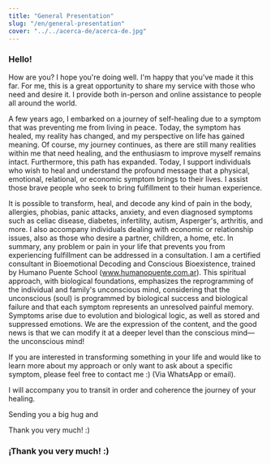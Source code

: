 ```yaml
---
title: "General Presentation"
slug: "/en/general-presentation"
cover: "../../acerca-de/acerca-de.jpg"
---
```


### Hello!

How are you? I hope you're doing well. I'm happy that you've made it this far. For me, this is a great opportunity to share my service with those who need and desire it. I provide both in-person and online assistance to people all around the world.

A few years ago, I embarked on a journey of self-healing due to a symptom that was preventing me from living in peace. Today, the symptom has healed, my reality has changed, and my perspective on life has gained meaning. Of course, my journey continues, as there are still many realities within me that need healing, and the enthusiasm to improve myself remains intact. Furthermore, this path has expanded. Today, I support individuals who wish to heal and understand the profound message that a physical, emotional, relational, or economic symptom brings to their lives. I assist those brave people who seek to bring fulfillment to their human experience.

It is possible to transform, heal, and decode any kind of pain in the body, allergies, phobias, panic attacks, anxiety, and even diagnosed symptoms such as celiac disease, diabetes, infertility, autism, Asperger's, arthritis, and more. I also accompany individuals dealing with economic or relationship issues, also as those who desire a partner, children, a home, etc. In summary, any problem or pain in your life that prevents you from experiencing fulfillment can be addressed in a consultation. I am a certified consultant in Bioemotional Decoding and Conscious Bioexistence, trained by Humano Puente School (www.humanopuente.com.ar). This spiritual approach, with biological foundations, emphasizes the reprogramming of the individual and family's unconscious mind, considering that the unconscious (soul) is programmed by biological success and biological failure and that each symptom represents an unresolved painful memory. Symptoms arise due to evolution and biological logic, as well as stored and suppressed emotions. We are the expression of the content, and the good news is that we can modify it at a deeper level than the conscious mind—the unconscious mind!

If you are interested in transforming something in your life and would like to learn more about my approach or only want to ask about a specific symptom, please feel free to contact me :) (Via WhatsApp or email).

I will accompany you to transit in order and coherence the journey of your healing.

Sending you a big hug and

Thank you very much! :)

### ¡Thank you very much! :)
